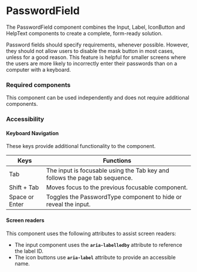 
<Meta title="Components/PasswordField/PasswordField" />

# PasswordField
 
The PasswordField component combines the Input, Label, IconButton and HelpText components to create a complete, form-ready solution.

Password fields should specify requirements, whenever possible. 
However, they should not allow users to disable the mask button in most cases, unless for a good reason. 
This feature is helpful for smaller screens where the users are more likely to incorrectly enter their passwords than on a computer with a keyboard.

### Required components

This component can be used independently and does not require additional components. 

### Accessibility

#### Keyboard Navigation

These keys provide additional functionality to the component. 

| Keys | Functions |
| ---- | --------- |
| Tab | The input is focusable using the Tab key and follows the page tab sequence. |
| Shift + Tab | Moves focus to the previous focusable component.|
| Space or Enter | Toggles the PasswordType component to hide or reveal the input. |

#### Screen readers

This component uses the following attributes to assist screen readers:
- The input component uses the **`aria-labelledby`** attribute to reference the label ID.
- The icon buttons use **`aria-label`** attribute to provide an accessible name.